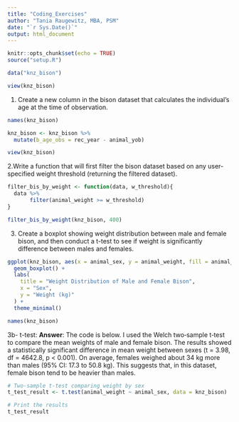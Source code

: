 ```yaml
---
title: "Coding_Exercises"
author: "Tania Raugewitz, MBA, PSM"
date: "`r Sys.Date()`"
output: html_document
---
```


```r
knitr::opts_chunk$set(echo = TRUE)
source("setup.R")
```


```r
data("knz_bison")
```

```r
view(knz_bison)
```

1. Create a new column in the bison dataset that calculates the individual’s age at the time of observation.
```r
names(knz_bison)
```


```r
knz_bison <- knz_bison %>%
  mutate(b_age_obs = rec_year - animal_yob)
```


```r
view(knz_bison)
```

  2.Write a function that will first filter the bison dataset based on any user-specified weight threshold (returning the filtered dataset).  
  

```r
filter_bis_by_weight <- function(data, w_threshold){
  data %>%
       filter(animal_weight >= w_threshold)
}
```

```r
filter_bis_by_weight(knz_bison, 400)
```

3. Create a boxplot showing weight distribution between male and female bison, and then conduct a t-test to see if weight is significantly difference between males and females.

```r
ggplot(knz_bison, aes(x = animal_sex, y = animal_weight, fill = animal_sex)) +
  geom_boxplot() +
  labs(
    title = "Weight Distribution of Male and Female Bison",
    x = "Sex",
    y = "Weight (kg)"
  ) +
  theme_minimal()

```

```r
names(knz_bison)
```

3b- t-test:
**Answer**: The code is below.  I used the Welch two‑sample t‑test to compare the mean weights of male and female bison. The results showed a statistically significant difference in mean weight between sexes (t = 3.98, df = 4642.8, p < 0.001). On average, females weighed about 34 kg more than males (95% CI: 17.3 to 50.8 kg). This suggests that, in this dataset, female bison tend to be heavier than males.

```r
# Two-sample t-test comparing weight by sex
t_test_result <- t.test(animal_weight ~ animal_sex, data = knz_bison)

# Print the results
t_test_result
```

